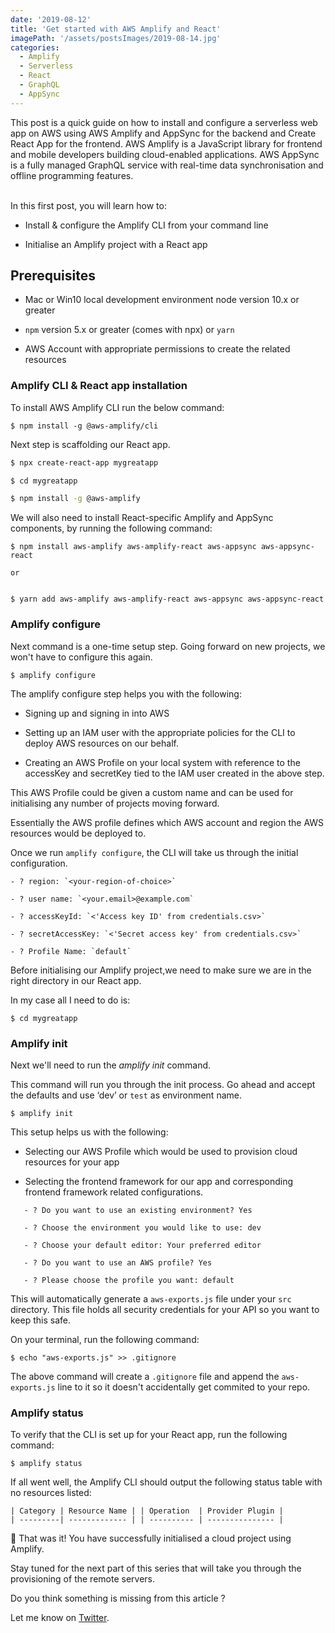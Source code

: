 ```yaml
---
date: '2019-08-12'
title: 'Get started with AWS Amplify and React'
imagePath: '/assets/postsImages/2019-08-14.jpg'
categories:
  - Amplify
  - Serverless
  - React
  - GraphQL
  - AppSync
---
```


This post is a quick guide on how to install and configure a serverless web app on AWS using AWS Amplify and AppSync
for the backend and Create React App for the frontend. AWS Amplify is a JavaScript library for frontend and mobile developers building cloud-enabled applications.
AWS AppSync is a fully managed GraphQL service with real-time data synchronisation and offline programming features.

<br />
In this first post, you will learn how to:
<br />

- Install &amp; configure the Amplify CLI from your command line

- Initialise an Amplify project with a React app

## Prerequisites

- Mac or Win10 local development environment node version 10.x or greater

- `npm` version 5.x or greater (comes with npx) or `yarn`

- AWS Account with appropriate permissions to create the related resources

### Amplify CLI &amp; React app installation

To install AWS Amplify CLI run the below command:

```shell
$ npm install -g @aws-amplify/cli
```

Next step is scaffolding our React app.

```bash
$ npx create-react-app mygreatapp

$ cd mygreatapp

$ npm install -g @aws-amplify

```

We will also need to install React-specific Amplify and AppSync components, by running the following command:

```shell
$ npm install aws-amplify aws-amplify-react aws-appsync aws-appsync-react

or


$ yarn add aws-amplify aws-amplify-react aws-appsync aws-appsync-react
```

### Amplify configure

Next command is a one-time setup step.
Going forward on new projects, we won't have to configure this again.

```shell
$ amplify configure
```

The amplify configure step helps you with the following:

- Signing up and signing in into AWS

- Setting up an IAM user with the appropriate policies for the CLI to deploy AWS resources on our behalf.

- Creating an AWS Profile on your local system with reference to the accessKey and secretKey tied to the IAM user created in the above step.

This AWS Profile could be given a custom name and can be used for initialising any number of projects moving forward.

Essentially the AWS profile defines which AWS account and region the AWS resources would be deployed to.

Once we run `amplify configure`, the CLI will take us through the initial configuration.

```shell
- ? region: `<your-region-of-choice>`

- ? user name: `<your.email>@example.com`

- ? accessKeyId: `<'Access key ID' from credentials.csv>`

- ? secretAccessKey: `<'Secret access key' from credentials.csv>`

- ? Profile Name: `default`
```

Before initialising our Amplify project,we need to make sure we are in the right directory in our React app.

In my case all I need to do is:

```shell
$ cd mygreatapp
```

### Amplify init

Next we'll need to run the *amplify init* command.

This command will run you through the init process.
Go ahead and accept the defaults and use ‘dev’ or `test` as environment name.

```shell
$ amplify init
```

This setup helps us with the following:

- Selecting our AWS Profile which would be used to provision cloud resources for your app

- Selecting the frontend framework for our app and corresponding frontend framework related configurations.

```shell
   - ? Do you want to use an existing environment? Yes

   - ? Choose the environment you would like to use: dev

   - ? Choose your default editor: Your preferred editor

   - ? Do you want to use an AWS profile? Yes

   - ? Please choose the profile you want: default
```

This will automatically generate a `aws-exports.js` file under your `src` directory.
This file holds all security credentials for your API so you want to keep this safe.

On your terminal, run the following command:

```shell
$ echo "aws-exports.js" >> .gitignore
```

The above command will create a `.gitignore` file and append the `aws-exports.js` line to
it so it doesn't accidentally get commited to your repo.

### Amplify status

To verify that the CLI is set up for your React app, run the following command:

```shell
$ amplify status
```

If all went well, the Amplify CLI should output the following status table with no resources listed:

```shell
| Category | Resource Name | | Operation  | Provider Plugin |
| ---------| ------------- | | ---------- | --------------- |
```

🎉 That was it! You have successfully initialised a cloud project using Amplify.

Stay tuned for the next part of this series that will take you through the provisioning of the remote servers.

Do you think something is missing from this article ?

Let me know on [Twitter](https://twitter.com/SpyrouYannis).
